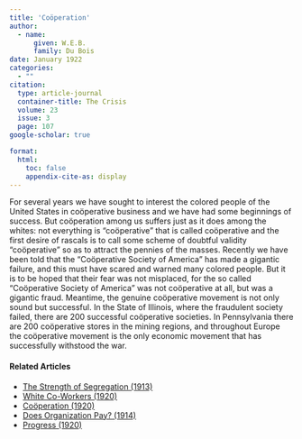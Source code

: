 ```yaml
---
title: 'Coöperation'
author:
  - name:
      given: W.E.B.
      family: Du Bois
date: January 1922
categories: 
  - ""
citation: 
  type: article-journal
  container-title: The Crisis
  volume: 23
  issue: 3
  page: 107
google-scholar: true

format:
  html:
    toc: false
    appendix-cite-as: display
---
```


For several years we have sought to interest the colored people of the United States in coöperative business and we have had some beginnings of success. But coöperation among us suffers just as it does among the whites: not everything is "coöperative" that is called coöperative and the first desire of rascals is to call some scheme of doubtful validity "coöperative" so as to attract the pennies of the masses. Recently we have been told that the "Coöperative Society of America" has made a gigantic failure, and this must have scared and warned many colored people. But it is to be hoped that their fear was not misplaced, for the so called "Coöperative Society of America" was not coöperative at all, but was a gigantic fraud. Meantime, the genuine coöperative movement is not only sound but successful. In the State of Illinois, where the fraudulent society failed, there are 200 successful coöperative societies. In Pennsylvania there are 200 coöperative stores in the mining regions, and throughout Europe the coöperative movement is the only economic movement that has successfully withstood the war.

<!-- Similar articles start here -->
<div  class="clear-wrap"></div>

#### Related Articles

* [The Strength of Segregation (1913)](/Volumes/07/03/strength_of_segregation.html)
* [White Co-Workers (1920)](/Volumes/20/01/white_coworkers.html)
* [Coöperation (1920)](/Volumes/19/04/cooperation.html)
* [Does Organization Pay? (1914)](/Volumes/07/06/does_organization_pay.html)
* [Progress (1920)](/Volumes/21/01/progress.html)

<!-- Similar articles end here -->
